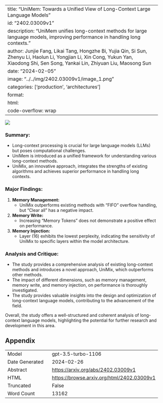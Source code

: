 
---
title: "UniMem: Towards a Unified View of Long-Context Large Language Models"
id: "2402.03009v1"
description: "UniMem unifies long-context methods for large language models, improving performance in handling long contexts."
author: Junjie Fang, Likai Tang, Hongzhe Bi, Yujia Qin, Si Sun, Zhenyu Li, Haolun Li, Yongjian Li, Xin Cong, Yukun Yan, Xiaodong Shi, Sen Song, Yankai Lin, Zhiyuan Liu, Maosong Sun
date: "2024-02-05"
image: "../../img/2402.03009v1/image_1.png"
categories: ['production', 'architectures']
format:
  html:
    code-overflow: wrap
---

![](../../img/2402.03009v1/image_1.png)

### Summary:
- Long-context processing is crucial for large language models (LLMs) but poses computational challenges.
- UniMem is introduced as a unified framework for understanding various long-context methods.
- UniMix, an innovative approach, integrates the strengths of existing algorithms and achieves superior performance in handling long contexts.

### Major Findings:
1. **Memory Management:**
   - UniMix outperforms existing methods with "FIFO" overflow handling, but "Clear all" has a negative impact.
2. **Memory Write:**
   - Increasing "Memory Tokens" does not demonstrate a positive effect on performance.
3. **Memory Injection:**
   - Layer (16) exhibits the lowest perplexity, indicating the sensitivity of UniMix to specific layers within the model architecture.

### Analysis and Critique:
- The study provides a comprehensive analysis of existing long-context methods and introduces a novel approach, UniMix, which outperforms other methods.
- The impact of different dimensions, such as memory management, memory write, and memory injection, on performance is thoroughly investigated.
- The study provides valuable insights into the design and optimization of long-context language models, contributing to the advancement of the field.

Overall, the study offers a well-structured and coherent analysis of long-context language models, highlighting the potential for further research and development in this area.

## Appendix

|          |          |
|----------|----------|
| Model     | gpt-3.5-turbo-1106       |
| Date Generated     | 2024-02-26       |
| Abstract | [https://arxiv.org/abs/2402.03009v1](https://arxiv.org/abs/2402.03009v1)        |
| HTML     | [https://browse.arxiv.org/html/2402.03009v1](https://browse.arxiv.org/html/2402.03009v1)       |
| Truncated       | False       |
| Word Count       | 13162       |